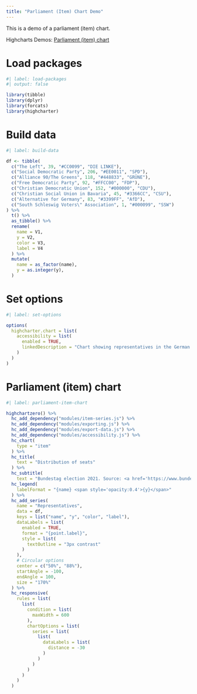 ```yaml
---
title: "Parliament (Item) Chart Demo"
---
```


This is a demo of a parliament (item) chart.

Highcharts Demos: [Parliament (item) chart](https://www.highcharts.com/demo/parliament-chart)

# Load packages

```r
#| label: load-packages
#| output: false

library(tibble)
library(dplyr)
library(forcats)
library(highcharter)
```

# Build data

```r
#| label: build-data

df <- tibble(
  c("The Left", 39, "#CC0099", "DIE LINKE"),
  c("Social Democratic Party", 206, "#EE0011", "SPD"),
  c("Alliance 90/The Greens", 118, "#448833", "GRÜNE"),
  c("Free Democratic Party", 92, "#FFCC00", "FDP"),
  c("Christian Democratic Union", 152, "#000000", "CDU"),
  c("Christian Social Union in Bavaria", 45, "#3366CC", "CSU"),
  c("Alternative for Germany", 83, "#3399FF", "AfD"),
  c("South Schleswig Voters\" Association", 1, "#000099", "SSW")
) %>% 
  t() %>% 
  as_tibble() %>% 
  rename(
    name = V1,
    y = V2,
    color = V3,
    label = V4
  ) %>% 
  mutate(
    name = as_factor(name),
    y = as.integer(y),
  )
```

# Set options

```r
#| label: set-options

options(
  highcharter.chart = list(
    accessibility = list(
      enabled = TRUE,
      linkedDescription = "Chart showing representatives in the German Parliament. The chart is using the `item` series type with a semi circle layout. Item charts create a number of items corresponding to the value of each data point."
    )
  )
)
```

# Parliament (item) chart

```r
#| label: parliament-item-chart

highchartzero() %>% 
  hc_add_dependency("modules/item-series.js") %>% 
  hc_add_dependency("modules/exporting.js") %>% 
  hc_add_dependency("modules/export-data.js") %>% 
  hc_add_dependency("modules/accessibility.js") %>% 
  hc_chart(
    type = "item"
  ) %>%
  hc_title(
    text = "Distribution of seats"
  ) %>% 
  hc_subtitle(
    text = "Bundestag election 2021. Source: <a href='https://www.bundeswahlleiter.de/en/bundeswahlleiter.html'>Bundeswahlleiter</a>") %>% 
  hc_legend(
    labelFormat = "{name} <span style='opacity:0.4'>{y}</span>"
  ) %>% 
  hc_add_series(
    name = "Representatives",
    data = df,
    keys = list("name", "y", "color", "label"),
    dataLabels = list(
      enabled = TRUE,
      format = "{point.label}",
      style = list(
        textOutline = "3px contrast"
      )
    ),
    # Circular options
    center = c("50%", "88%"),
    startAngle = -100,
    endAngle = 100,
    size = "170%"
  ) %>% 
  hc_responsive(
    rules = list(
      list(
        condition = list(
          maxWidth = 600
        ),
        chartOptions = list(
          series = list(
            list(
              dataLabels = list(
                distance = -30
              )
            )
          )
        )
      )
    )
  )
```
